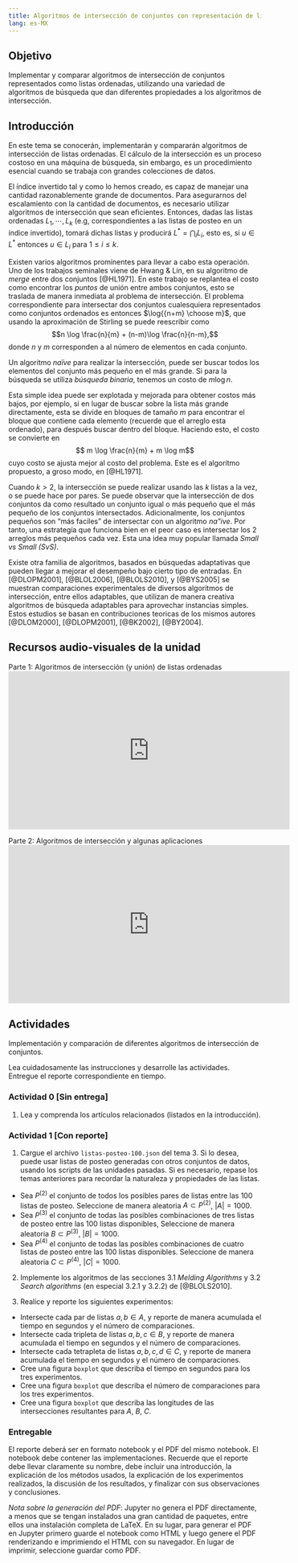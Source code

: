 ```yaml
---
title: Algoritmos de intersección de conjuntos con representación de listas ordenadas
lang: es-MX
---
```



## Objetivo {.unnumbered}
Implementar y comparar algoritmos de intersección de conjuntos representados como listas ordenadas, utilizando una variedad de algoritmos de búsqueda que dan diferentes propiedades a los algoritmos de intersección.

## Introducción

En este tema se conocerán, implementarán y compararán algoritmos de intersección de listas ordenadas. El cálculo de la intersección es un proceso costoso en una máquina de búsqueda, sin embargo, es un procedimiento esencial cuando se trabaja con grandes colecciones de datos.

El índice invertido tal y como lo hemos creado, es capaz de manejar una cantidad razonablemente grande de documentos.
Para asegurarnos del escalamiento con la cantidad de documentos, es necesario utilizar algoritmos de intersección que sean eficientes.
Entonces, dadas las listas ordenadas $L_1, \cdots, L_k$ (e.g, correspondientes a las listas de posteo en un índice invertido), tomará dichas listas y producirá $L^* = \bigcap_i L_i$, esto es, si $u\in L^*$ entonces $u \in L_i$ para $1 \leq i \leq k$.

Existen varios algoritmos prominentes para llevar a cabo esta operación. Uno de los trabajos seminales viene de Hwang & Lin, en su algoritmo de _merge_ entre dos conjuntos [@HL1971]. En este trabajo se replantea el costo como encontrar los _puntos_ de unión entre ambos conjuntos, esto se traslada de manera inmediata al problema de intersección.
El problema correspondiente para intersectar dos conjuntos cualesquiera representados como conjuntos ordenados es entonces $\log{{n+m} \choose m}$, que usando la aproximación de Stirling se puede reescribir como
$$n \log \frac{n}{m} + (n-m)\log \frac{n}{n-m},$$ donde $n$ y $m$ corresponden a al número de elementos en cada conjunto.

Un algoritmo _naïve_ para realizar la intersección, puede ser buscar todos los elementos del conjunto más pequeño en el más grande. Si para la búsqueda se utiliza _búsqueda binaria_, tenemos un costo de $m \log n$. 


Esta simple idea puede ser explotada y mejorada para obtener costos más bajos, por ejemplo, si en lugar de buscar sobre la lista más grande directamente, esta se divide en bloques de tamaño $m$ para encontrar el bloque que contiene cada elemento (recuerde que el arreglo esta ordenado), para después buscar dentro del bloque. Haciendo esto, el costo se convierte en
$$ m \log \frac{n}{m} + m \log m$$
cuyo costo se ajusta  mejor al costo del problema.  Este es el algoritmo propuesto, a groso modo, en [@HL1971].

Cuando $k>2$, la intersección se puede realizar usando las $k$ listas a la vez, o se puede hace por pares. Se puede observar que la intersección de dos conjuntos da como resultado un conjunto igual o más pequeño que el más pequeño de los conjuntos intersectados. Adicionalmente, los conjuntos pequeños son "más faciles" de intersectar con un algoritmo _na\"ive_. Por tanto, una estrategía que funciona bien en el peor caso es intersectar los 2 arreglos más pequeños cada vez. Esta una idea muy
popular llamada _Small vs Small (SvS)_.

Existe otra familia de algoritmos, basados en búsquedas adaptativas que pueden llegar a mejorar el desempeño bajo cierto tipo de entradas. En [@DLOPM2001], [@BLOL2006], [@BLOLS2010], y [@BYS2005] se muestran comparaciones experimentales de diversos algoritmos de intersección, entre ellos adaptables, que utilizan de manera creativa algoritmos de búsqueda adaptables para aprovechar instancias simples. Estos estudios se basan en contribuciones teoricas de los mismos autores [@DLOM2000], [@DLOPM2001], [@BK2002], [@BY2004].

## Recursos audio-visuales de la unidad

Parte 1: Algoritmos de intersección (y unión) de listas ordenadas
<iframe width="560" height="315" src="https://www.youtube.com/embed/aDYO39yi-4g" title="YouTube video player" frameborder="0" allow="accelerometer; autoplay; clipboard-write; encrypted-media; gyroscope; picture-in-picture" allowfullscreen></iframe>

Parte 2: Algoritmos de intersección y algunas aplicaciones
<iframe width="560" height="315" src="https://www.youtube.com/embed/oOd5LoVJcAs" title="YouTube video player" frameborder="0" allow="accelerometer; autoplay; clipboard-write; encrypted-media; gyroscope; picture-in-picture" allowfullscreen></iframe>

## Actividades
Implementación y comparación de diferentes algoritmos de intersección de conjuntos.

Lea cuidadosamente las instrucciones y desarrolle las actividades. Entregue el reporte correspondiente en tiempo.


### Actividad 0 [Sin entrega]

1. Lea y comprenda los artículos relacionados (listados en la introducción).

### Actividad 1 [Con reporte]
1. Cargue el archivo `listas-posteo-100.json` del tema 3. Si lo desea, puede usar listas de posteo generadas con otros conjuntos de datos, usando los scripts de las unidades pasadas. Si es necesario, repase los temas anteriores para recordar la naturaleza y propiedades de las listas.

 - Sea $P^{(2)}$ el conjunto de todos los posibles pares de listas entre las 100 listas de posteo. Seleccione de manera aleatoria $A \subset P^{(2)}$, $|A| = 1000$.
 - Sea $P^{(3)}$ el conjunto de todas las posibles combinaciones de tres listas de posteo entre las 100 listas disponibles, Seleccione de manera aleatoria $B \subset P^{(3)}$, $|B| = 1000$.
 - Sea $P^{(4)}$ el conjunto de todas las posibles combinaciones de cuatro listas de posteo entre las 100 listas disponibles. Seleccione de manera aleatoria $C \subset P^{(4)}$, $|C| = 1000$.

2. Implemente los algoritmos de las secciones 3.1 _Melding Algorithms_ y 3.2 _Search algorithms_ (en especial 3.2.1 y 3.2.2) de [@BLOLS2010].

3. Realice y reporte los siguientes experimentos:
 - Intersecte cada par de listas $a, b \in A$, y reporte de manera acumulada el tiempo en segundos y el número de comparaciones. 
 - Intersecte cada tripleta de listas $a, b, c \in B$, y reporte de manera acumulada el tiempo en segundos y el número de comparaciones. 
 - Intersecte cada tetrapleta de listas $a, b, c, d \in C$, y reporte de manera acumulada el tiempo en segundos y el número de comparaciones.
 - Cree una figura `boxplot` que describa el tiempo en segundos para los tres experimentos.
 - Cree una figura `boxplot` que describa el número de comparaciones para los tres experimentos.
 - Cree una figura `boxplot` que describa las longitudes de las intersecciones resultantes para $A$, $B$, $C$.

### Entregable
El reporte deberá ser en formato notebook y el PDF del mismo notebook. El notebook debe contener las
implementaciones. Recuerde que el reporte debe llevar claramente su nombre, debe incluir una
introducción, la explicación de los métodos usados, la explicación de los experimentos realizados, la discusión de los resultados, y finalizar con sus observaciones y conclusiones.

_Nota sobre la generación del PDF_: Jupyter no genera el PDF directamente, a menos que se tengan instalados una gran cantidad de paquetes, entre ellos una instalación completa de LaTeX. En su lugar, para generar el PDF en Jupyter primero guarde el notebook como HTML y luego genere el PDF renderizando e imprimiendo el HTML con su navegador. En lugar de imprimir, seleccione guardar como PDF.
